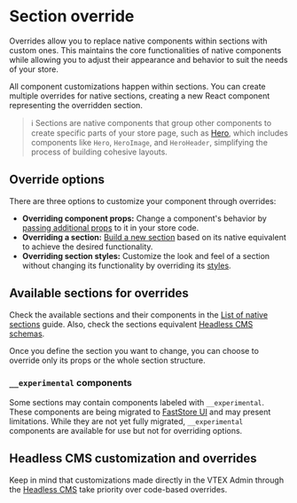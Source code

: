 
# Section override

Overrides allow you to replace native components within sections with custom ones. This maintains the core functionalities of native components while allowing you to adjust their appearance and behavior to suit the needs of your store.

All component customizations happen within sections. You can create multiple overrides for native sections, creating a new React component representing the overridden section.

> ℹ️ Sections are native components that group other components to create specific parts of your store page, such as [Hero](https://developers.vtex.com/docs/guides/faststore/organisms-hero), which includes components like `Hero`, `HeroImage`, and `HeroHeader`, simplifying the process of building cohesive layouts.

## Override options

There are three options to customize your component through overrides:

- **Overriding component props:** Change a component's behavior by [passing additional props](https://developers.vtex.com/docs/guides/faststore/overrides-component-props) to it in your store code.
- **Overriding a section:** [Build a new section](https://developers.vtex.com/docs/guides/faststore/overrides-native-component) based on its native equivalent to achieve the desired functionality.
- **Overriding section styles:** Customize the look and feel of a section without changing its functionality by overriding its [styles](https://developers.vtex.com/docs/guides/faststore/overrides-section-styles).

## Available sections for overrides

Check the available sections and their components in the [List of native sections](https://developers.vtex.com/docs/guides/faststore/building-sections-list-of-native-sections) guide.
Also, check the sections equivalent [Headless CMS schemas](https://developers.vtex.com/docs/guides/faststore/headless-cms-3-adding-content-types-and-sections#step-3-adding-sections-to-the-headless-cms).

Once you define the section you want to change, you can choose to override only its props or the whole section structure.

### `__experimental` components

Some sections may contain components labeled with `__experimental`. These components are being migrated to [FastStore UI](https://developers.vtex.com/docs/guides/faststore/components-index) and may present limitations.
While they are not yet fully migrated, `__experimental` components are available for use but not for overriding options.

## Headless CMS customization and overrides

Keep in mind that customizations made directly in the VTEX Admin through the [Headless CMS](https://developers.vtex.com/docs/guides/faststore/headless-cms-overview) take priority over code-based overrides.
